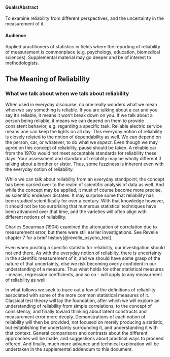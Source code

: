 #### Goals/Abstract

To examine reliability from different perspectives, and the uncertainty in the measurement of it.


#### Audience

Applied practitioners of statistics in fields where the reporting of reliability of measurement is commonplace (e.g. psychology, education, biomedical sciences).  Supplemental material may go deeper and be of interest to methodologists.

## The Meaning of Reliability

### What we talk about when we talk about reliability

When used in everyday discourse, no one really wonders what we mean when we say something is <span class="emph">reliable</span>.  If you are talking about a car and you say it's reliable, it means it won't break down on you.  If we talk about a person being reliable, it means we can depend on them to provide consistent behavior, e.g. regarding a specific task.  Reliable electric service means one can keep the lights on all day.  This everyday notion of reliability is closely related to the notion of dependability as well.  We can depend on the person, car, or whatever, to do what we *expect*.  Even though we may agree on this concept of reliability, pause should be taken. A reliable car from the 1970s would not meet acceptable standards for reliability these days.  Your assessment and standard of reliablity may be wholly different if talking about a brother or sister.  Thus, some fuzziness is inherent even with the everyday notion of reliability.

While we can talk about reliability from an everyday standpoint, the concept has been carried over to the realm of scientific analysis of data as well. And while the concept may be applied, it must of course become more precise, as scientific endeavor dictates.  It may surprise some that reliability has been studied scientifically for over a century.  With that knowledge however, it should not be too surprising that numerous statistical techniques have been advanced over that time, and the varieties will often align with different notions of reliability.

<aside>Charles Spearman (1904) examined the attenuation of correlation due to measurement error, but there were still earlier investigations. See Revelle chapter 7 for a brief history[@revelle_psycho_text].</aside>

Even when positing a specific statistic for reliability, our investigation should not end there.  As with the everyday notion of reliablity, there is <span class="emph">uncertainty</span> in the scientific measurement of it, and we should have some grasp of the nature of that uncertainty, else we risk becoming overly confident in our understanding of a measure.  Thus what holds for other statistical measures - means, regression coefficients, and so on - will apply to any measurment of reliability as well.


In what follows we seek to trace out a few of the definitions of reliability associated with some of the more common statistical measures of it.  Classical test theory will lay the foundation, after which we will explore an understanding of reliability from simple correlations, to the concept of consistency, and finally toward thinking about latent constructs and measurement error more deeply.  Demonstrations of each notion of reliability will then be provided, not focused on merely producing a statistic, but establishing the uncertainty surrounding it, and understanding it with that context.  General comparisons and contrasts about the different approaches will be made, and suggestions about practical ways to proceed offered.  And finally, much more advance and technical exploration will be undertaken in the supplemental addendum to this document.